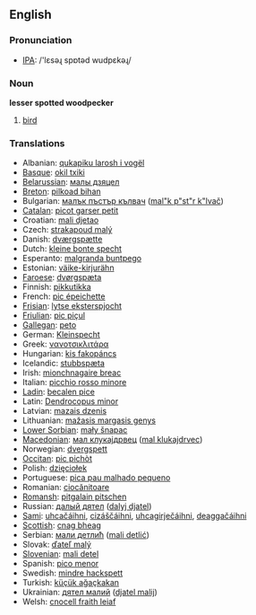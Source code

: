 ==English==

===Pronunciation===
*[[w:IPA|IPA]]: /'lɛsəɻ spɒtəd wudpɛkəɻ/

===Noun===
'''lesser spotted woodpecker'''

# [[bird]]

===Translations===
{{rfc-level|Translations at L3+ (AutoFormat would have corrected level of Translations)}}

*Albanian: [[qukapiku larosh i vogël]]
*[[Basque]]: [[okil txiki]]
*[[Belarussian]]: [[малы дзяцел]]
*[[Breton]]: [[pilkoad bihan]]
*Bulgarian: [[малък пъстър кълвач]] ([[mal"k p"st"r k"lvač]])
*[[Catalan]]: [[picot garser petit]]
*Croatian: [[mali djetao]]
*Czech: [[strakapoud malý]]
*Danish: [[dværgspætte]]
*Dutch: [[kleine bonte specht]] {{m}}
*Esperanto: [[malgranda buntpego]]
*Estonian: [[väike-kirjurähn]]
*[[Faroese]]: [[dvørgspæta]]
*Finnish: [[pikkutikka]]
*French: [[pic épeichette]] '' ''
*[[Frisian]]: [[lytse eksterspjocht]]
*[[Friulian]]: [[pic piçul]]
*[[Gallegan]]: [[peto]]
*German: [[Kleinspecht]] {{m}}
*Greek: [[νανοτσικλιτάρα]] '' ''
*Hungarian: [[kis fakopáncs]]
*Icelandic: [[stubbspæta]]
*Irish: [[mionchnagaire breac]]
*Italian: [[picchio rosso minore]] '' ''
*[[Ladin]]: [[becalen pice]]
*Latin: [[Dendrocopus minor]] '' ''
*Latvian: [[mazais dzenis]]
*Lithuanian: [[mažasis margasis genys]]
*[[Lower Sorbian]]: [[mały šnapac]]
*[[Macedonian]]: [[мал клукаjдрвец]] ([[mal klukajdrvec]])
*Norwegian: [[dvergspett]]
*[[Occitan]]: [[pic pichòt]]
*Polish: [[dzięciołek]] '' ''
*Portuguese: [[pica pau malhado pequeno]]
*Romanian: [[ciocănitoare]]
*[[Romansh]]: [[pitgalain pitschen]]
*Russian: [[далый дятел]] ([[dalyj djatel]]) '' ''
*[[Sami]]: [[uhcačáihni]], [[cizáščáihni]], [[uhcagirječáihni]], [[deaggačáihni]]
*[[Scottish]]: [[cnag bheag]]
*Serbian: [[мали детлић]] ([[mali detlić]])
*Slovak: [[ďateľ malý]]
*[[Slovenian]]: [[mali detel]]
*Spanish: [[pico menor]] '' ''
*Swedish: [[mindre hackspett]]
*Turkish: [[küçük ağaçkakan]]
*Ukrainian: [[дятел малий]] ([[djatel malij]])
*Welsh: [[cnocell fraith leiaf]]